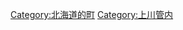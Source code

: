 {{Commonscat|Aibetsu, Hokkaido}}
{{Catmore}}

{{DEFAULTSORT:Aibetsu}}
[[Category:北海道的町|Category:北海道的町]]
[[Category:上川管内|Category:上川管内]]